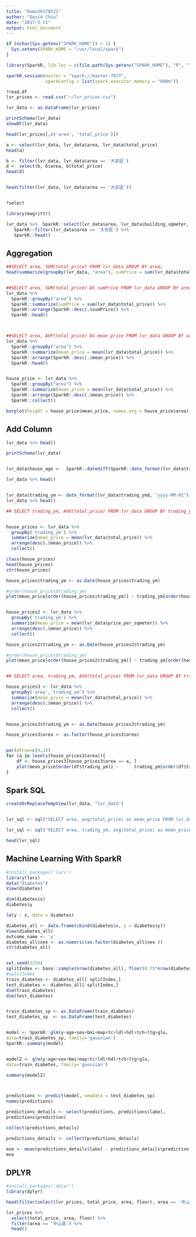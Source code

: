```yaml
---
title: "Demo20170521"
author: "David Chiu"
date: "2017-5-21"
output: html_document
---
```


```r
if (nchar(Sys.getenv("SPARK_HOME")) < 1) {
  Sys.setenv(SPARK_HOME = "/usr/local/spark")
}

library(SparkR, lib.loc = c(file.path(Sys.getenv("SPARK_HOME"), "R", "lib")))

sparkR.session(master = "spark://master:7077", 
               sparkConfig = list(spark.executor.memory = "600m"))

?read.df
lvr_prices <- read.csv("~/lvr_prices.csv")

lvr_data <- as.DataFrame(lvr_prices)

printSchema(lvr_data)
showDF(lvr_data)

head(lvr_prices[,c('area', 'total_price')])

a <- select(lvr_data, lvr_data$area, lvr_data$total_price)
head(a)

b <- filter(lvr_data, lvr_data$area == '大安區')
d <- select(b, b$area, b$total_price)
head(d)


head(filter(lvr_data, lvr_data$area == '大安區'))


?select

library(magrittr)

lvr_data %>%  SparkR::select(lvr_data$area, lvr_data$building_sqmeter, lvr_data$total_price) %>% 
   SparkR::filter(lvr_data$area == '大安區') %>% 
   SparkR::head()


```
## Aggregation
```r
##SELECT area, SUM(total_price) FROM lvr_data GROUP BY area;
head(summarize(groupBy(lvr_data, "area"), sumPrice = sum(lvr_data$total_price)))


##SELECT area, SUM(total_price) AS sumPrice FROM lvr_data GROUP BY area ORDER BY sumPrice DESC;
lvr_data %>%
  SparkR::groupBy("area") %>%
  SparkR::summarize(sumPrice = sum(lvr_data$total_price)) %>%
  SparkR::arrange(SparkR::desc(.$sumPrice)) %>%
  SparkR::head()



##SELECT area, AVF(total_price) AS mean_price FROM lvr_data GROUP BY area ORDER BY mean_price DESC;
lvr_data %>%
  SparkR::groupBy("area") %>%
  SparkR::summarize(mean_price = mean(lvr_data$total_price)) %>%
  SparkR::arrange(SparkR::desc(.$mean_price)) %>%
  SparkR::head()


house_price <- lvr_data %>%
  SparkR::groupBy("area") %>%
  SparkR::summarize(mean_price = mean(lvr_data$total_price)) %>%
  SparkR::arrange(SparkR::desc(.$mean_price)) %>%
  SparkR::collect()

barplot(height = house_price$mean_price, names.arg = house_price$area)

```
## Add Column
```r
lvr_data %>% head()

printSchema(lvr_data)


lvr_data$house_age <-  SparkR::datediff(SparkR::date_format(lvr_data$trading_ymd, 'yyyy-MM-dd'), SparkR::date_format(lvr_data$finish_ymd, 'yyyy-MM-dd')) / 365

lvr_data %>% head()


lvr_data$trading_ym <- date_format(lvr_data$trading_ymd, "yyyy-MM-01")
lvr_data %>% head()

## SELECT trading_ym, AVG(total_price) FROM lvr_data GROUP BY trading_ym;


house_prices <- lvr_data %>% 
  groupBy('trading_ym') %>%
  summarize(mean_price = mean(lvr_data$total_price)) %>%
  arrange(desc(.$mean_price)) %>%
  collect()

class(house_prices)
head(house_prices)
str(house_prices)

house_prices$trading_ym <- as.Date(house_prices$trading_ym)

#order(house_prices$trading_ym)
plot(mean_price[order(house_prices$trading_ym)] ~ trading_ym[order(house_prices$trading_ym)], data = house_prices, type='l')


house_prices2 <- lvr_data %>% 
  groupBy('trading_ym') %>%
  summarize(mean_price = mean(lvr_data$price_per_sqmeter)) %>%
  arrange(desc(.$mean_price)) %>%
  collect()

house_prices2$trading_ym <- as.Date(house_prices2$trading_ym)

#order(house_prices$trading_ym)
plot(mean_price[order(house_prices2$trading_ym)] ~ trading_ym[order(house_prices2$trading_ym)], data = house_prices2, type='l')


## SELECT area, trading_ym, AVG(total_price) FROM lvr_data GROUP BY trading_ym area;

house_prices3 <- lvr_data %>% 
  groupBy('area','trading_ym') %>%
  summarize(mean_price = mean(lvr_data$total_price)) %>%
  arrange(desc(.$mean_price)) %>%
  collect()


house_prices3$trading_ym <- as.Date(house_prices3$trading_ym)

house_prices3$area <- as.factor(house_prices3$area)


par(mfrow=c(4,3))
for (a in levels(house_prices3$area)){
    df <- house_prices3[house_prices3$area == a, ]
    plot(mean_price[order(df$trading_ym)] ~      trading_ym[order(df$trading_ym)], data = df, type='l', main = a)
}  


```

## Spark SQL
```r
createOrReplaceTempView(lvr_data, "lvr_data")


lvr_sql <- sql("SELECT area, avg(total_price) as mean_price FROM lvr_data WHERE house_age < 30 group by area")

lvr_sql <- sql("SELECT area, trading_ym, avg(total_price) as mean_price FROM lvr_data WHERE house_age < 30 group by area, trading_ym")

head(lvr_sql)

```


## Machine Learning With SparkR
```r
#install.packages('lars')
library(lars)
data("diabetes")
View(diabetes)

dim(diabetes$x)
diabetes$y

lm(y ~ x, data = diabetes)

diabetes_all <- data.frame(cbind(diabetes$x, y = diabetes$y))
View(diabetes_all)
outcome_name <- 'y'
diabetes_all$sex <- as.numeric(as.factor(diabetes_all$sex ))
str(diabetes_all)


set.seed(1234)
splitIndex <- base::sample(nrow(diabetes_all), floor(0.75*nrow(diabetes_all)))
#splitIndex
train_diabetes <- diabetes_all[ splitIndex,]
test_diabetes <- diabetes_all[-splitIndex,]
dim(train_diabetes)
dim(test_diabetes)


train_diabetes_sp <- as.DataFrame(train_diabetes)
test_diabetes_sp  <- as.DataFrame(test_diabetes)


model <- SparkR::glm(y~age+sex+bmi+map+tc+ldl+hdl+tch+ltg+glu,
data=train_diabetes_sp, family='gaussian')
SparkR::summary(model)


model2 <- glm(y~age+sex+bmi+map+tc+ldl+hdl+tch+ltg+glu,
data=train_diabetes, family='gaussian')

summary(model2)



predictions <- predict(model, newData = test_diabetes_sp)
names(predictions)

predictions_details <- select(predictions, predictions$label,
predictions$prediction)

collect(predictions_details)

predictions_details <- collect(predictions_details)

mse <- mean(predictions_details$label - predictions_details$prediction)
mse

```



## DPLYR
```r
#install.packages('dplyr')
library(dplyr)

head(filter(select(lvr_prices, total_price, area, floor), area == '中山區' ))

lvr_prices %>% 
  select(total_price, area, floor) %>% 
  filter(area == '中山區') %>% 
  head()



```

